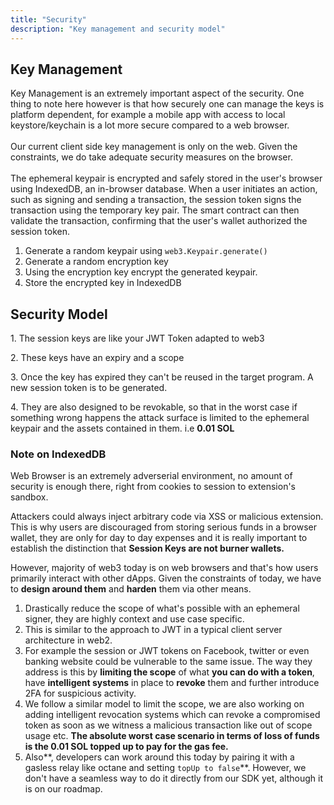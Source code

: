 ```yaml
---
title: "Security"
description: "Key management and security model"
---
```


## **Key Management**&#x20;

Key Management is an extremely important aspect of the security. One thing to note here however is that how securely one can manage the keys is platform dependent, for example a mobile app with access to local keystore/keychain is a lot more secure compared to a web browser.\
\
Our current client side key management is only on the web. Given the constraints, we do take adequate security measures on the browser. \
\
The ephemeral keypair is encrypted and safely stored in the user's browser using IndexedDB, an in-browser database. When a user initiates an action, such as signing and sending a transaction, the session token signs the transaction using the temporary key pair. The smart contract can then validate the transaction, confirming that the user's wallet authorized the session token.

1. Generate a random keypair using `web3.Keypair.generate()`
2. Generate a random encryption key
3. Using the encryption key encrypt the generated keypair.
4. Store the encrypted key in IndexedDB

## Security Model

1\. The session keys are like your JWT Token adapted to web3

2\. These keys have an expiry and a scope

3\. Once the key has expired they can't be reused in the target program. A new session token is to be generated.

4\. They are also designed to be revokable, so that in the worst case if something wrong happens the attack surface is limited to the ephemeral keypair and the assets contained in them. i.e **0.01 SOL**

### Note on IndexedDB

Web Browser is an extremely adverserial environment, no amount of security is enough there, right from cookies to session to extension's sandbox.

Attackers could always inject arbitrary code via XSS or malicious extension. This is why users are discouraged from storing serious funds in a browser wallet, they are only for day to day expenses and it is really important to establish the distinction that **Session Keys are not burner wallets.**

However, majority of web3 today is on web browsers and that's how users primarily interact with other dApps. Given the constraints of today, we have to **design around them** and **harden** them via other means.

1. Drastically reduce the scope of what's possible with an ephemeral signer, they are highly context and use case specific.
2. This is similar to the approach to JWT in a typical client server architecture in web2.
3. &#x20;For example the session or JWT tokens on Facebook, twitter or even banking website could be vulnerable to the same issue. The way they address is this by **limiting the scope** of what **you can do with a token**, have **intelligent systems** in place to **revoke** them and further introduce 2FA for suspicious activity.
4. We follow a similar model to limit the scope, we are also working on adding intelligent revocation systems which can revoke a compromised token as soon as we witness a malicious transaction like out of scope usage etc. **The absolute worst case scenario in terms of loss of funds is the 0.01 SOL topped up to pay for the gas fee.**
5. Also**, developers can work around this today by pairing it with a gasless relay like octane and setting `topUp to false`**. However, we don't have a seamless way to do it directly from our SDK yet, although it is on our roadmap.
